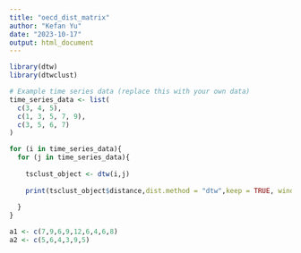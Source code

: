 ```yaml
---
title: "oecd_dist_matrix"
author: "Kefan Yu"
date: "2023-10-17"
output: html_document
---
```



```r
library(dtw)
library(dtwclust)
```

```r
# Example time series data (replace this with your own data)
time_series_data <- list(
  c(3, 4, 5),
  c(1, 3, 5, 7, 9),
  c(3, 5, 6, 7)
)

```

```r
for (i in time_series_data){
  for (j in time_series_data){
    
    tsclust_object <- dtw(i,j)
    
    print(tsclust_object$distance,dist.method = "dtw",keep = TRUE, window.type= "sakoechiba", window.size= 5)
    
  }
}
```


```r
a1 <- c(7,9,6,9,12,6,4,6,8)
a2 <- c(5,6,4,3,9,5)
```

```r
```


